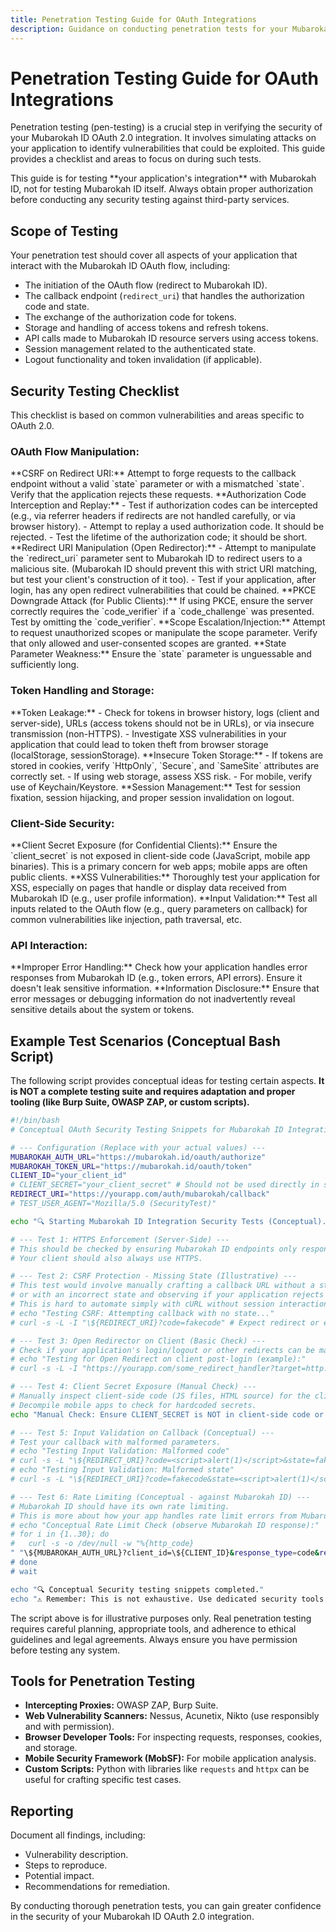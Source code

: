 ```yaml
---
title: Penetration Testing Guide for OAuth Integrations
description: Guidance on conducting penetration tests for your Mubarokah ID OAuth 2.0 integration.
---
```


# Penetration Testing Guide for OAuth Integrations

Penetration testing (pen-testing) is a crucial step in verifying the security of your Mubarokah ID OAuth 2.0 integration. It involves simulating attacks on your application to identify vulnerabilities that could be exploited. This guide provides a checklist and areas to focus on during such tests.

<Callout type="note">
This guide is for testing **your application's integration** with Mubarokah ID, not for testing Mubarokah ID itself. Always obtain proper authorization before conducting any security testing against third-party services.
</Callout>

## Scope of Testing

Your penetration test should cover all aspects of your application that interact with the Mubarokah ID OAuth flow, including:

-   The initiation of the OAuth flow (redirect to Mubarokah ID).
-   The callback endpoint (`redirect_uri`) that handles the authorization code and state.
-   The exchange of the authorization code for tokens.
-   Storage and handling of access tokens and refresh tokens.
-   API calls made to Mubarokah ID resource servers using access tokens.
-   Session management related to the authenticated state.
-   Logout functionality and token invalidation (if applicable).

## Security Testing Checklist

This checklist is based on common vulnerabilities and areas specific to OAuth 2.0.

### OAuth Flow Manipulation:
<Checklist>
  <Item checked={false}>**CSRF on Redirect URI:** Attempt to forge requests to the callback endpoint without a valid `state` parameter or with a mismatched `state`. Verify that the application rejects these requests.</Item>
  <Item checked={false}>**Authorization Code Interception and Replay:**
    - Test if authorization codes can be intercepted (e.g., via referrer headers if redirects are not handled carefully, or via browser history).
    - Attempt to replay a used authorization code. It should be rejected.
    - Test the lifetime of the authorization code; it should be short.
  </Item>
  <Item checked={false}>**Redirect URI Manipulation (Open Redirector):**
    - Attempt to manipulate the `redirect_uri` parameter sent to Mubarokah ID to redirect users to a malicious site. (Mubarokah ID should prevent this with strict URI matching, but test your client's construction of it too).
    - Test if your application, after login, has any open redirect vulnerabilities that could be chained.
  </Item>
  <Item checked={false}>**PKCE Downgrade Attack (for Public Clients):** If using PKCE, ensure the server correctly requires the `code_verifier` if a `code_challenge` was presented. Test by omitting the `code_verifier`.
  </Item>
  <Item checked={false}>**Scope Escalation/Injection:** Attempt to request unauthorized scopes or manipulate the scope parameter. Verify that only allowed and user-consented scopes are granted.
  </Item>
  <Item checked={false}>**State Parameter Weakness:** Ensure the `state` parameter is unguessable and sufficiently long.
  </Item>
</Checklist>

### Token Handling and Storage:
<Checklist>
  <Item checked={false}>**Token Leakage:**
    - Check for tokens in browser history, logs (client and server-side), URLs (access tokens should not be in URLs), or via insecure transmission (non-HTTPS).
    - Investigate XSS vulnerabilities in your application that could lead to token theft from browser storage (localStorage, sessionStorage).
  </Item>
  <Item checked={false}>**Insecure Token Storage:**
    - If tokens are stored in cookies, verify `HttpOnly`, `Secure`, and `SameSite` attributes are correctly set.
    - If using web storage, assess XSS risk.
    - For mobile, verify use of Keychain/Keystore.
  </Item>
  <Item checked={false}>**Session Management:** Test for session fixation, session hijacking, and proper session invalidation on logout.
  </Item>
</Checklist>

### Client-Side Security:
<Checklist>
  <Item checked={false}>**Client Secret Exposure (for Confidential Clients):** Ensure the `client_secret` is not exposed in client-side code (JavaScript, mobile app binaries). This is a primary concern for web apps; mobile apps are often public clients.
  </Item>
  <Item checked={false}>**XSS Vulnerabilities:** Thoroughly test your application for XSS, especially on pages that handle or display data received from Mubarokah ID (e.g., user profile information).
  </Item>
  <Item checked={false}>**Input Validation:** Test all inputs related to the OAuth flow (e.g., query parameters on callback) for common vulnerabilities like injection, path traversal, etc.
  </Item>
</Checklist>

### API Interaction:
<Checklist>
  <Item checked={false}>**Improper Error Handling:** Check how your application handles error responses from Mubarokah ID (e.g., token errors, API errors). Ensure it doesn't leak sensitive information.
  </Item>
  <Item checked={false}>**Information Disclosure:** Ensure that error messages or debugging information do not inadvertently reveal sensitive details about the system or tokens.
  </Item>
</Checklist>

## Example Test Scenarios (Conceptual Bash Script)

The following script provides conceptual ideas for testing certain aspects. **It is NOT a complete testing suite and requires adaptation and proper tooling (like Burp Suite, OWASP ZAP, or custom scripts).**

```bash
#!/bin/bash
# Conceptual OAuth Security Testing Snippets for Mubarokah ID Integration

# --- Configuration (Replace with your actual values) ---
MUBAROKAH_AUTH_URL="https://mubarokah.id/oauth/authorize"
MUBAROKAH_TOKEN_URL="https://mubarokah.id/oauth/token"
CLIENT_ID="your_client_id"
# CLIENT_SECRET="your_client_secret" # Should not be used directly in scripts like this for actual tests if possible
REDIRECT_URI="https://yourapp.com/auth/mubarokah/callback"
# TEST_USER_AGENT="Mozilla/5.0 (SecurityTest)"

echo "🔍 Starting Mubarokah ID Integration Security Tests (Conceptual)..."

# --- Test 1: HTTPS Enforcement (Server-Side) ---
# This should be checked by ensuring Mubarokah ID endpoints only respond on HTTPS.
# Your client should also always use HTTPS.

# --- Test 2: CSRF Protection - Missing State (Illustrative) ---
# This test would involve manually crafting a callback URL without a state
# or with an incorrect state and observing if your application rejects it.
# This is hard to automate simply with cURL without session interaction.
# echo "Testing CSRF: Attempting callback with no state..."
# curl -s -L -I "\${REDIRECT_URI}?code=fakecode" # Expect redirect or error from your app

# --- Test 3: Open Redirector on Client (Basic Check) ---
# Check if your application's login/logout or other redirects can be manipulated.
# echo "Testing for Open Redirect on client post-login (example):"
# curl -s -L -I "https://yourapp.com/some_redirect_handler?target=http://evil.com"

# --- Test 4: Client Secret Exposure (Manual Check) ---
# Manually inspect client-side code (JS files, HTML source) for the client_secret.
# Decompile mobile apps to check for hardcoded secrets.
echo "Manual Check: Ensure CLIENT_SECRET is NOT in client-side code or mobile app."

# --- Test 5: Input Validation on Callback (Conceptual) ---
# Test your callback with malformed parameters.
# echo "Testing Input Validation: Malformed code"
# curl -s -L "\${REDIRECT_URI}?code=<script>alert(1)</script>&state=fakestate"
# echo "Testing Input Validation: Malformed state"
# curl -s -L "\${REDIRECT_URI}?code=fakecode&state=<script>alert(1)</script>"

# --- Test 6: Rate Limiting (Conceptual - against Mubarokah ID) ---
# Mubarokah ID should have its own rate limiting.
# This is more about how your app handles rate limit errors from Mubarokah ID.
# echo "Conceptual Rate Limit Check (observe Mubarokah ID response):"
# for i in {1..30}; do
#   curl -s -o /dev/null -w "%{http_code}
" "\${MUBAROKAH_AUTH_URL}?client_id=\${CLIENT_ID}&response_type=code&redirect_uri=\${REDIRECT_URI}&state=ratelimit\${i}" &
# done
# wait

echo "🔍 Conceptual Security testing snippets completed."
echo "⚠️ Remember: This is not exhaustive. Use dedicated security tools and methodologies."
```
<Callout type="warning" title="Use with Caution">
The script above is for illustrative purposes only. Real penetration testing requires careful planning, appropriate tools, and adherence to ethical guidelines and legal agreements. Always ensure you have permission before testing any system.
</Callout>

## Tools for Penetration Testing

-   **Intercepting Proxies:** OWASP ZAP, Burp Suite.
-   **Web Vulnerability Scanners:** Nessus, Acunetix, Nikto (use responsibly and with permission).
-   **Browser Developer Tools:** For inspecting requests, responses, cookies, and storage.
-   **Mobile Security Framework (MobSF):** For mobile application analysis.
-   **Custom Scripts:** Python with libraries like `requests` and `httpx` can be useful for crafting specific test cases.

## Reporting

Document all findings, including:
-   Vulnerability description.
-   Steps to reproduce.
-   Potential impact.
-   Recommendations for remediation.

By conducting thorough penetration tests, you can gain greater confidence in the security of your Mubarokah ID OAuth 2.0 integration.
